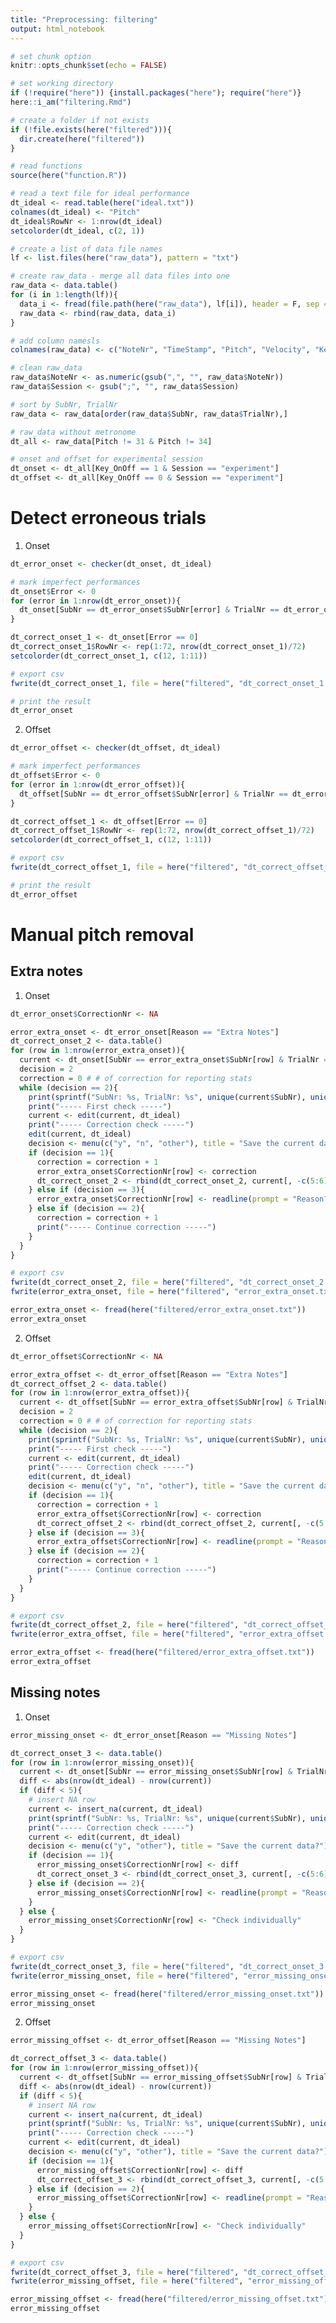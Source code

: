 ```yaml
---
title: "Preprocessing: filtering"
output: html_notebook
---
```


```r
# set chunk option
knitr::opts_chunk$set(echo = FALSE)

# set working directory
if (!require("here")) {install.packages("here"); require("here")}
here::i_am("filtering.Rmd")

# create a folder if not exists
if (!file.exists(here("filtered"))){
  dir.create(here("filtered"))
}

# read functions
source(here("function.R"))

# read a text file for ideal performance
dt_ideal <- read.table(here("ideal.txt"))
colnames(dt_ideal) <- "Pitch"
dt_ideal$RowNr <- 1:nrow(dt_ideal)
setcolorder(dt_ideal, c(2, 1))

# create a list of data file names
lf <- list.files(here("raw_data"), pattern = "txt")

# create raw_data - merge all data files into one
raw_data <- data.table()
for (i in 1:length(lf)){
  data_i <- fread(file.path(here("raw_data"), lf[i]), header = F, sep = " ", dec = ".")
  raw_data <- rbind(raw_data, data_i)
}

# add column namesls
colnames(raw_data) <- c("NoteNr", "TimeStamp", "Pitch", "Velocity", "Key_OnOff", "Device", "SubNr", "TrialNr", "Stimuli", "Session")

# clean raw_data
raw_data$NoteNr <- as.numeric(gsub(",", "", raw_data$NoteNr))
raw_data$Session <- gsub(";", "", raw_data$Session)

# sort by SubNr, TrialNr
raw_data <- raw_data[order(raw_data$SubNr, raw_data$TrialNr),]

# raw_data without metronome
dt_all <- raw_data[Pitch != 31 & Pitch != 34]

# onset and offset for experimental session
dt_onset <- dt_all[Key_OnOff == 1 & Session == "experiment"]
dt_offset <- dt_all[Key_OnOff == 0 & Session == "experiment"]
```

# Detect erroneous trials

1) Onset

```r
dt_error_onset <- checker(dt_onset, dt_ideal)

# mark imperfect performances
dt_onset$Error <- 0
for (error in 1:nrow(dt_error_onset)){
  dt_onset[SubNr == dt_error_onset$SubNr[error] & TrialNr == dt_error_onset$TrialNr[error]]$Error <- 1
}

dt_correct_onset_1 <- dt_onset[Error == 0]
dt_correct_onset_1$RowNr <- rep(1:72, nrow(dt_correct_onset_1)/72)
setcolorder(dt_correct_onset_1, c(12, 1:11))

# export csv
fwrite(dt_correct_onset_1, file = here("filtered", "dt_correct_onset_1.txt"))

# print the result
dt_error_onset
```

2) Offset

```r
dt_error_offset <- checker(dt_offset, dt_ideal)

# mark imperfect performances
dt_offset$Error <- 0
for (error in 1:nrow(dt_error_offset)){
  dt_offset[SubNr == dt_error_offset$SubNr[error] & TrialNr == dt_error_offset$TrialNr[error]]$Error <- 1
}

dt_correct_offset_1 <- dt_offset[Error == 0]
dt_correct_offset_1$RowNr <- rep(1:72, nrow(dt_correct_offset_1)/72)
setcolorder(dt_correct_offset_1, c(12, 1:11))

# export csv
fwrite(dt_correct_offset_1, file = here("filtered", "dt_correct_offset_1.txt"))

# print the result
dt_error_offset
```

# Manual pitch removal

## Extra notes
1) Onset

```r
dt_error_onset$CorrectionNr <- NA

error_extra_onset <- dt_error_onset[Reason == "Extra Notes"]
dt_correct_onset_2 <- data.table()
for (row in 1:nrow(error_extra_onset)){
  current <- dt_onset[SubNr == error_extra_onset$SubNr[row] & TrialNr == error_extra_onset$TrialNr[row]]
  decision = 2 
  correction = 0 # # of correction for reporting stats
  while (decision == 2){
    print(sprintf("SubNr: %s, TrialNr: %s", unique(current$SubNr), unique(current$TrialNr)))
    print("----- First check -----")
    current <- edit(current, dt_ideal)
    print("----- Correction check -----")
    edit(current, dt_ideal)
    decision <- menu(c("y", "n", "other"), title = "Save the current data? (to continue, enter 'n')")
    if (decision == 1){
      correction = correction + 1
      error_extra_onset$CorrectionNr[row] <- correction
      dt_correct_onset_2 <- rbind(dt_correct_onset_2, current[, -c(5:6)])
    } else if (decision == 3){
      error_extra_onset$CorrectionNr[row] <- readline(prompt = "Reason?: ")
    } else if (decision == 2){
      correction = correction + 1
      print("----- Continue correction -----")
    }
  }
}

# export csv
fwrite(dt_correct_onset_2, file = here("filtered", "dt_correct_onset_2.txt"))
fwrite(error_extra_onset, file = here("filtered", "error_extra_onset.txt"))
```

```r
error_extra_onset <- fread(here("filtered/error_extra_onset.txt"))
error_extra_onset
```

2) Offset

```r
dt_error_offset$CorrectionNr <- NA

error_extra_offset <- dt_error_offset[Reason == "Extra Notes"]
dt_correct_offset_2 <- data.table()
for (row in 1:nrow(error_extra_offset)){
  current <- dt_offset[SubNr == error_extra_offset$SubNr[row] & TrialNr == error_extra_offset$TrialNr[row]]
  decision = 2 
  correction = 0 # # of correction for reporting stats
  while (decision == 2){
    print(sprintf("SubNr: %s, TrialNr: %s", unique(current$SubNr), unique(current$TrialNr)))
    print("----- First check -----")
    current <- edit(current, dt_ideal)
    print("----- Correction check -----")
    edit(current, dt_ideal)
    decision <- menu(c("y", "n", "other"), title = "Save the current data? (to continue, enter 'n')")
    if (decision == 1){
      correction = correction + 1
      error_extra_offset$CorrectionNr[row] <- correction
      dt_correct_offset_2 <- rbind(dt_correct_offset_2, current[, -c(5:6)])
    } else if (decision == 3){
      error_extra_offset$CorrectionNr[row] <- readline(prompt = "Reason?: ")
    } else if (decision == 2){
      correction = correction + 1
      print("----- Continue correction -----")
    }
  }
}

# export csv
fwrite(dt_correct_offset_2, file = here("filtered", "dt_correct_offset_2.txt"))
fwrite(error_extra_offset, file = here("filtered", "error_extra_offset.txt"))
```

```r
error_extra_offset <- fread(here("filtered/error_extra_offset.txt"))
error_extra_offset
```

## Missing notes
1) Onset

```r
error_missing_onset <- dt_error_onset[Reason == "Missing Notes"]

dt_correct_onset_3 <- data.table()
for (row in 1:nrow(error_missing_onset)){
  current <- dt_onset[SubNr == error_missing_onset$SubNr[row] & TrialNr == error_missing_onset$TrialNr[row]]
  diff <- abs(nrow(dt_ideal) - nrow(current))
  if (diff < 5){
    # insert NA row
    current <- insert_na(current, dt_ideal)
    print(sprintf("SubNr: %s, TrialNr: %s", unique(current$SubNr), unique(current$TrialNr)))
    print("----- Correction check -----")
    current <- edit(current, dt_ideal)
    decision <- menu(c("y", "other"), title = "Save the current data?")
    if (decision == 1){
      error_missing_onset$CorrectionNr[row] <- diff
      dt_correct_onset_3 <- rbind(dt_correct_onset_3, current[, -c(5:6)])
    } else if (decision == 2){
      error_missing_onset$CorrectionNr[row] <- readline(prompt = "Reason?: ")
    }
  } else {
    error_missing_onset$CorrectionNr[row] <- "Check individually"
  }
}

# export csv
fwrite(dt_correct_onset_3, file = here("filtered", "dt_correct_onset_3.txt"))
fwrite(error_missing_onset, file = here("filtered", "error_missing_onset.txt"))
```

```r
error_missing_onset <- fread(here("filtered/error_missing_onset.txt"))
error_missing_onset
```

2) Offset

```r
error_missing_offset <- dt_error_offset[Reason == "Missing Notes"]

dt_correct_offset_3 <- data.table()
for (row in 1:nrow(error_missing_offset)){
  current <- dt_offset[SubNr == error_missing_offset$SubNr[row] & TrialNr == error_missing_offset$TrialNr[row]]
  diff <- abs(nrow(dt_ideal) - nrow(current))
  if (diff < 5){
    # insert NA row
    current <- insert_na(current, dt_ideal)
    print(sprintf("SubNr: %s, TrialNr: %s", unique(current$SubNr), unique(current$TrialNr)))
    print("----- Correction check -----")
    current <- edit(current, dt_ideal)
    decision <- menu(c("y", "other"), title = "Save the current data?")
    if (decision == 1){
      error_missing_offset$CorrectionNr[row] <- diff
      dt_correct_offset_3 <- rbind(dt_correct_offset_3, current[, -c(5:6)])
    } else if (decision == 2){
      error_missing_offset$CorrectionNr[row] <- readline(prompt = "Reason?: ")
    }
  } else {
    error_missing_offset$CorrectionNr[row] <- "Check individually"
  }
}

# export csv
fwrite(dt_correct_offset_3, file = here("filtered", "dt_correct_offset_3.txt"))
fwrite(error_missing_offset, file = here("filtered", "error_missing_offset.txt"))
```

```r
error_missing_offset <- fread(here("filtered/error_missing_offset.txt"))
error_missing_offset
```
